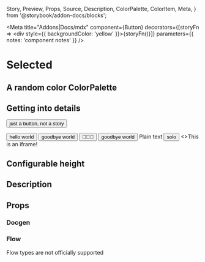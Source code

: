   Story,
  Preview,
  Props,
  Source,
  Description,
  ColorPalette,
  ColorItem,
  Meta,
} from '@storybook/addon-docs/blocks';

<Meta
  title="Addons|Docs/mdx"
  component={Button}
  decorators={[storyFn => <div style={{ backgroundColor: 'yellow' }}>{storyFn()}</div>]}
  parameters={{ notes: 'component notes' }}
/>

# Selected

<Story id="." />

<Source id="." />

<Props of="." />

## A random color ColorPalette

<ColorPalette>
  <ColorItem
    title="theme.color.greyscale"
    subtitle="Some of the greys"
    colors={['#FFFFFF', '#F8F8F8', '#F3F3F3']}
  />
  <ColorItem title="theme.color.primary" subtitle="Coral" colors={['#FF4785']} />
  <ColorItem title="theme.color.secondary" subtitle="Ocean" colors={['#1EA7FD']} />
  <ColorItem
    title="theme.color.positive"
    subtitle="Green"
    colors={[
      'rgba(102,191,60,1)',
      'rgba(102,191,60,.8)',
      'rgba(102,191,60,.6)',
      'rgba(102,191,60,.3)',
    ]}
  />
</ColorPalette>

## Getting into details

<Button>just a button, not a story</Button>



<Preview>
  <Story name="hello story">
    <Button onClick={action('clicked')}>hello world</Button>
  </Story>
  <Story name="goodbye">
    <Button onClick={action('clicked')}>goodbye world</Button>
  </Story>
  <Story name="with icons">
    <Button onClick={action('clicked')}>🤘🚀💯</Button>
  </Story>
  <Story name="notes" parameters={{ notes: 'story notes' }}>
    <Button onClick={action('clicked')}>goodbye world</Button>
  </Story>
  <Story name="plaintext">Plain text</Story>
</Preview>

<Story name="solo story">
  <Button onClick={action('clicked')}>solo</Button>
</Story>

<Story name="iframe story" inline={false} height="100px">
  <>This is an iframe!</>
</Story>

<Source name="hello story" />

## Configurable height

<Story id="basics-button--all-buttons" height="400px" />

## Description

<Description markdown="this is _markdown_" />

<Description of={Button} />

## Props

### Docgen

<Props of={DocgenButton} />

### Flow

Flow types are not officially supported

<Props of={FlowTypeButton} />
